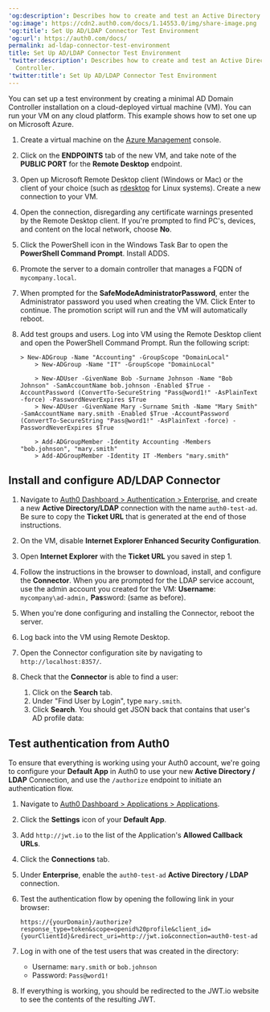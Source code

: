 ---
'og:description': Describes how to create and test an Active Directory Domain Controller.
'og:image': https://cdn2.auth0.com/docs/1.14553.0/img/share-image.png
'og:title': Set Up AD/LDAP Connector Test Environment
'og:url': https://auth0.com/docs/
permalink: ad-ldap-connector-test-environment
title: Set Up AD/LDAP Connector Test Environment
'twitter:description': Describes how to create and test an Active Directory Domain
  Controller.
'twitter:title': Set Up AD/LDAP Connector Test Environment
---
You can set up a test environment by creating a minimal AD Domain Controller installation on a cloud-deployed virtual machine (VM). You can run your VM on any cloud platform. This example shows how to set one up on Microsoft Azure.

1. Create a virtual machine on the [Azure Management](https://azure.microsoft.com/en-us/features/azure-portal/) console.
2. Click on the **ENDPOINTS** tab of the new VM, and take note of the **PUBLIC PORT** for the **Remote Desktop** endpoint.
3. Open up Microsoft Remote Desktop client (Windows or Mac) or the client of your choice (such as [rdesktop](http://www.rdesktop.org/) for Linux systems). Create a new connection to your VM.
4. Open the connection, disregarding any certificate warnings presented by the Remote Desktop client. If you're prompted to find PC's, devices, and content on the local network, choose **No**.
5. Click the PowerShell icon in the Windows Task Bar to open the **PowerShell Command Prompt**. Install ADDS.
6. Promote the server to a domain controller that manages a FQDN of `mycompany.local`.
7. When prompted for the **SafeModeAdministratorPassword**, enter the Administrator password you used when creating the VM. Click Enter to continue. The promotion script will run and the VM will automatically reboot.
8. Add test groups and users. Log into VM using the Remote Desktop client and open the PowerShell Command Prompt. Run the following script:

   ```text lines
   > New-ADGroup -Name "Accounting" -GroupScope "DomainLocal"
       > New-ADGroup -Name "IT" -GroupScope "DomainLocal"
       
       > New-ADUser -GivenName Bob -Surname Johnson -Name "Bob Johnson" -SamAccountName bob.johnson -Enabled $True -AccountPassword (ConvertTo-SecureString "Pass@word1!" -AsPlainText -force) -PasswordNeverExpires $True
       > New-ADUser -GivenName Mary -Surname Smith -Name "Mary Smith" -SamAccountName mary.smith -Enabled $True -AccountPassword (ConvertTo-SecureString "Pass@word1!" -AsPlainText -force) -PasswordNeverExpires $True
       
       > Add-ADGroupMember -Identity Accounting -Members "bob.johnson", "mary.smith"
       > Add-ADGroupMember -Identity IT -Members "mary.smith"
   ```


   

   

## Install and configure AD/LDAP Connector

1. Navigate to [Auth0 Dashboard > Authentication > Enterprise](https://manage.auth0.com/#/connections/enterprise), and create a new **Active Directory/LDAP** connection with the name `auth0-test-ad`. Be sure to copy the **Ticket URL** that is generated at the end of those instructions.
2. On the VM, disable **Internet Explorer Enhanced Security Configuration**.
3. Open **Internet Explorer** with the **Ticket URL** you saved in step 1.
4. Follow the instructions in the browser to download, install, and configure the **Connector**. When you are prompted for the LDAP service account, use the admin account you created for the VM: **Username**: `mycompany\ad-admin,` **Pas**sword: (same as before).
5. When you're done configuring and installing the Connector, reboot the server.
6. Log back into the VM using Remote Desktop.
7. Open the Connector configuration site by navigating to `http://localhost:8357/`.
8. Check that the **Connector** is able to find a user:

   1. Click on the **Search** tab.
   2. Under "Find User by Login", type `mary.smith`.
   3. Click **Search**. You should get JSON back that contains that user's AD profile data:

## Test authentication from Auth0

To ensure that everything is working using your Auth0 account, we're going to configure your **Default App** in Auth0 to use your new **Active Directory / LDAP** Connection, and use the `/authorize` endpoint to initiate an authentication flow.

1. Navigate to [Auth0 Dashboard > Applications > Applications](https://manage.auth0.com/#/applications).
2. Click the **Settings** icon of your **Default App**.
3. Add `http://jwt.io` to the list of the Application's **Allowed Callback URLs**.
4. Click the **Connections** tab.
5. Under **Enterprise**, enable the `auth0-test-ad` **Active Directory / LDAP** connection.
6. Test the authentication flow by opening the following link in your browser:

   ```http wrap lines
   https://{yourDomain}/authorize?response_type=token&scope=openid%20profile&client_id={yourClientId}&redirect_uri=http://jwt.io&connection=auth0-test-ad
   ```


   

   
7. Log in with one of the test users that was created in the directory:

   * Username: `mary.smith` or `bob.johnson`
   * Password: `Pass@word1!`
8. If everything is working, you should be redirected to the JWT.io website to see the contents of the resulting JWT.